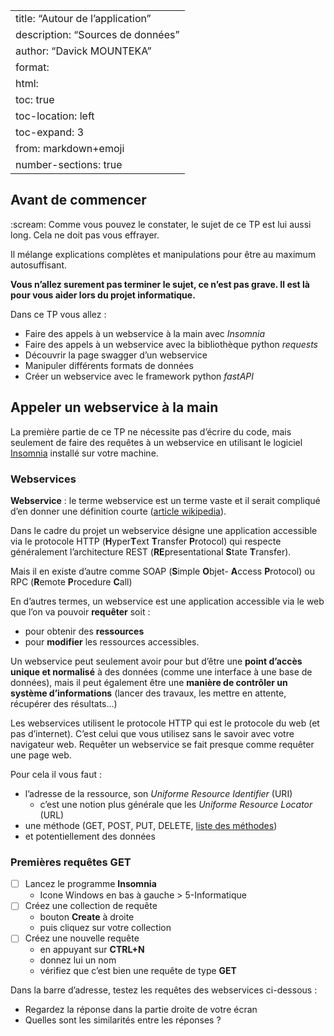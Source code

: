 
---
title: "Autour de l'application"
description: "Sources de données"
author: "Davick MOUNTEKA"
format:
  html:
    toc: true
    toc-location: left
    toc-expand: 3
from: markdown+emoji
number-sections: true
---

## Avant de commencer {.unnumbered}

:scream: Comme vous pouvez le constater, le sujet de ce TP est lui aussi long. Cela ne doit pas vous effrayer.

Il mélange explications complètes et manipulations pour être au maximum autosuffisant.

**Vous n'allez surement pas terminer le sujet, ce n'est pas grave. Il est là pour vous aider lors du projet informatique.**

::: {.callout-note title="Objectifs"}
Dans ce TP vous allez : 

- Faire des appels à un webservice à la main avec *Insomnia*
- Faire des appels à un webservice avec la bibliothèque python *requests*
- Découvrir la page swagger d'un webservice
- Manipuler différents formats de données
- Créer un webservice avec le framework python *fastAPI*
:::



## Appeler un webservice à la main

La première partie de ce TP ne nécessite pas d'écrire du code, mais seulement de faire des requêtes à un webservice en utilisant le logiciel [Insomnia](https://insomnia.rest/){target="_blank"} installé sur votre machine.

### Webservices

::: {.callout-note}
**Webservice** : le terme webservice est un terme vaste et il serait compliqué d'en donner une définition courte ([article wikipedia](https://en.wikipedia.org/wiki/Web_service){target="_blank"}).

Dans le cadre du projet un webservice désigne une application accessible via le protocole HTTP (**H**yper**T**ext **T**ransfer **P**rotocol) qui respecte généralement l'architecture REST (**RE**presentational **S**tate **T**ransfer).

Mais il en existe d'autre comme SOAP (**S**imple **O**bjet- **A**ccess **P**rotocol) ou RPC (**R**emote **P**rocedure **C**all)
::: 

En d'autres termes, un webservice est une application accessible via le web que l'on va pouvoir **requêter** soit :

- pour obtenir des **ressources**
- pour **modifier** les ressources accessibles. 

Un webservice peut seulement avoir pour but d'être une **point d'accès unique et normalisé** à des données (comme une interface à une base de données), mais il peut également être une **manière de contrôler un système d'informations** (lancer des travaux, les mettre en attente, récupérer des résultats...)

Les webservices utilisent le protocole HTTP qui est le protocole du web (et pas d'internet). C'est celui que vous utilisez sans le savoir avec votre navigateur web. Requêter un webservice se fait presque comme requêter une page web. 

Pour cela il vous faut :

- l'adresse de la ressource, son *Uniforme Resource Identifier* (URI) 
  - c'est une notion plus générale que les *Uniforme Resource Locator* (URL)
- une méthode (GET, POST, PUT, DELETE, [liste des méthodes](https://en.wikipedia.org/wiki/Hypertext_Transfer_Protocol#Request_methods){target="_blank"})
- et potentiellement des données

### Premières requêtes GET

- [ ] Lancez le programme **Insomnia**
  - Icone Windows en bas à gauche > 5-Informatique
- [ ] Créez une collection de requête 
    - bouton **Create** à droite
    - puis cliquez sur votre collection
- [ ] Créez une nouvelle requête 
    - en appuyant sur **CTRL+N**
    - donnez lui un nom 
    - vérifiez que c'est bien une requête de type **GET**

Dans la barre d'adresse, testez les requêtes des webservices ci-dessous :

- Regardez la réponse dans la partie droite de votre écran
- Quelles sont les similarités entre les réponses ?